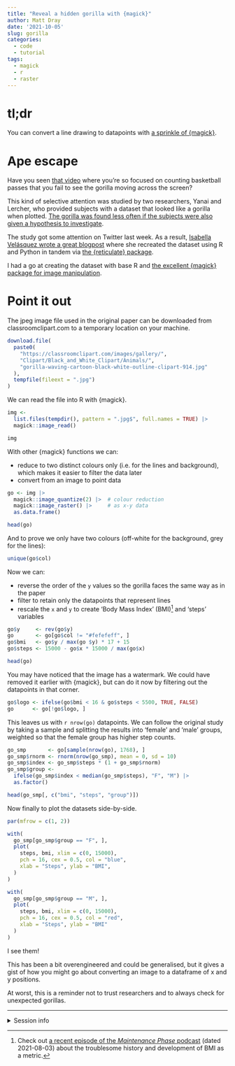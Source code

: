 ```yaml
---
title: "Reveal a hidden gorilla with {magick}"
author: Matt Dray
date: '2021-10-05'
slug: gorilla
categories:
  - code
  - tutorial
tags:
  - magick
  - r
  - raster
---
```


# tl;dr

You can convert a line drawing to datapoints with [a sprinkle of {magick}](https://docs.ropensci.org/magick/).

# Ape escape

Have you seen [that video](http://www.theinvisiblegorilla.com/gorilla_experiment.html) where you're so focused on counting basketball passes that you fail to see the gorilla moving across the screen?

This kind of selective attention was studied by two researchers, Yanai and Lercher, who provided subjects with a dataset that looked like a gorilla when plotted. [The gorilla was found less often if the subjects were also given a hypothesis to investigate](https://www.biorxiv.org/content/10.1101/2020.07.30.228916v1).

The study got some attention on Twitter last week. As a result, [Isabella Velásquez wrote a great blogpost](https://ivelasq.rbind.io/blog/reticulate-data-recreation/) where she recreated the dataset using R and Python in tandem via [the {reticulate} package](https://rstudio.github.io/reticulate/).

I had a go at creating the dataset with base R and [the excellent {magick} package for image manipulation](https://docs.ropensci.org/magick/).

# Point it out

The jpeg image file used in the original paper can be downloaded from classroomclipart.com to a temporary location on your machine.

```r
download.file(
  paste0(
    "https://classroomclipart.com/images/gallery/",
    "Clipart/Black_and_White_Clipart/Animals/",
    "gorilla-waving-cartoon-black-white-outline-clipart-914.jpg" 
  ),
  tempfile(fileext = ".jpg")
)
```

We can read the file into R with {magick}.

```r
img <- 
  list.files(tempdir(), pattern = ".jpg$", full.names = TRUE) |>
  magick::image_read()

img
```

With other {magick} functions we can:

* reduce to two distinct colours only (i.e. for the lines and background), which makes it easier to filter the data later
* convert from an image to point data

```r
go <- img |>
  magick::image_quantize(2) |>  # colour reduction
  magick::image_raster() |>     # as x-y data
  as.data.frame()

head(go)
```

And to prove we only have two colours (off-white for the background, grey for the lines):

```r
unique(go$col)
```

Now we can:

* reverse the order of the `y` values so the gorilla faces the same way as in the paper
* filter to retain only the datapoints that represent lines
* rescale the `x` and `y` to create 'Body Mass Index' (BMI)[^bmi] and 'steps' variables

```r
go$y     <- rev(go$y)
go       <- go[go$col != "#fefefeff", ]
go$bmi   <- go$y / max(go $y) * 17 + 15
go$steps <- 15000 - go$x * 15000 / max(go$x)

head(go)
```

You may have noticed that the image has a watermark. We could have removed it earlier with {magick}, but can do it now by filtering out the datapoints in that corner.

```r
go$logo <- ifelse(go$bmi < 16 & go$steps < 5500, TRUE, FALSE)
go      <- go[!go$logo, ]
```

This leaves us with `r nrow(go)` datapoints. We can follow the original study by taking a sample and splitting the results into 'female' and 'male' groups, weighted so that the female group has higher step counts.

```r
go_smp       <- go[sample(nrow(go), 1768), ]
go_smp$rnorm <- rnorm(nrow(go_smp), mean = 0, sd = 10)
go_smp$index <- go_smp$steps * (1 + go_smp$rnorm)
go_smp$group <- 
  ifelse(go_smp$index < median(go_smp$steps), "F", "M") |>
  as.factor()

head(go_smp[, c("bmi", "steps", "group")])
```

Now finally to plot the datasets side-by-side.

```r
par(mfrow = c(1, 2))

with(
  go_smp[go_smp$group == "F", ],
  plot(
    steps, bmi, xlim = c(0, 15000),
    pch = 16, cex = 0.5, col = "blue",
    xlab = "Steps", ylab = "BMI", 
  )
)

with(
  go_smp[go_smp$group == "M", ],
  plot(
    steps, bmi, xlim = c(0, 15000),
    pch = 16, cex = 0.5, col = "red",
    xlab = "Steps", ylab = "BMI"
  )
)
```

I see them!

This has been a bit overengineered and could be generalised, but it gives a gist of how you might go about converting an image to a dataframe of x and y positions.

At worst, this is a reminder not to trust researchers and to always check for unexpected gorillas.

---
<details><summary>Session info</summary>
```r
sessioninfo::session_info()
```
</details>

[^bmi]: Check out [a recent episode of the _Maintenance Phase_ podcast](http://maintenancephase.com/) (dated 2021-08-03) about the troublesome history and development of BMI as a metric.
